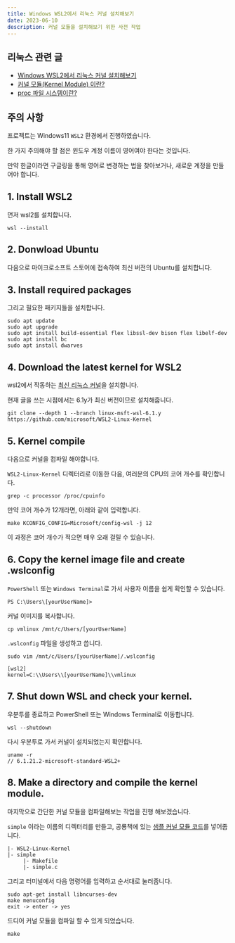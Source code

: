 ```yaml
---
title: Windows WSL2에서 리눅스 커널 설치해보기
date: 2023-06-10
description: 커널 모듈을 설치해보기 위한 사전 작업
---
```


## 리눅스 관련 글

- [Windows WSL2에서 리눅스 커널 설치해보기](https://blog-gray-omega-81.vercel.app/blog/20230610-wsl-linux-kernel)
- [커널 모듈(Kernel Module) 이란?](https://blog-gray-omega-81.vercel.app/blog/20230611-what-is-kernel-module)
- [proc 파일 시스템이란?](https://blog-gray-omega-81.vercel.app/blog/20230612-what-is-proc)

## 주의 사항

프로젝트는 Windows11 `WSL2` 환경에서 진행하였습니다.

한 가지 주의해야 할 점은 윈도우 계정 이름이 영어여야 한다는 것입니다.

만약 한글이라면 구글링을 통해 영어로 변경하는 법을 찾아보거나, 새로운 계정을 만들어야 합니다.

## 1. Install WSL2

먼저 wsl2를 설치합니다.

```shell
wsl --install
```

## 2. Donwload Ubuntu

다음으로 마이크로소프트 스토어에 접속하여 최신 버전의 Ubuntu를 설치합니다.

## 3. Install required packages

그리고 필요한 패키지들을 설치합니다.

```shell
sudo apt update
sudo apt upgrade
sudo apt install build-essential flex libssl-dev bison flex libelf-dev
sudo apt install bc
sudo apt install dwarves
```

## 4. Download the latest kernel for WSL2

wsl2에서 작동하는 [최신 리눅스 커널](https://github.com/microsoft/WSL2-Linux-Kernel)을 설치합니다.

현재 글을 쓰는 시점에서는 6.1y가 최신 버전이므로 설치해줍니다.

```shell
git clone --depth 1 --branch linux-msft-wsl-6.1.y https://github.com/microsoft/WSL2-Linux-Kernel
```

## 5. Kernel compile

다음으로 커널을 컴파일 해야합니다.

`WSL2-Linux-Kernel` 디렉터리로 이동한 다음, 여러분의 CPU의 코어 개수를 확인합니다.

```shell
grep -c processor /proc/cpuinfo
```

만약 코어 개수가 12개라면, 아래와 같이 입력합니다.

```shell
make KCONFIG_CONFIG=Microsoft/config-wsl -j 12
```

이 과정은 코어 개수가 적으면 매우 오래 걸릴 수 있습니다.

## 6. Copy the kernel image file and create .wslconfig

`PowerShell` 또는 `Windows Terminal`로 가서 사용자 이름을 쉽게 확인할 수 있습니다.

```shell
PS C:\Users\[yourUserName]>
```

커널 이미지를 복사합니다.

```shell
cp vmlinux /mnt/c/Users/[yourUserName]
```

`.wslconfig` 파일을 생성하고 씁니다.

```shell
sudo vim /mnt/c/Users/[yourUserName]/.wslconfig

[wsl2]
kernel=C:\\Users\\[yourUserName]\\vmlinux
```

## 7. Shut down WSL and check your kernel.

우분투를 종료하고 PowerShell 또는 Windows Terminal로 이동합니다.

```shell
wsl --shutdown
```

다시 우분투로 가서 커널이 설치되었는지 확인합니다.

```shell
uname -r
// 6.1.21.2-microsoft-standard-WSL2+
```

## 8. Make a directory and compile the kernel module.

마지막으로 간단한 커널 모듈을 컴파일해보는 작업을 진행 해보겠습니다.

`simple` 이라는 이름의 디렉터리를 만들고, 공룡책에 있는 [샘플 커널 모듈 코드](https://github.com/wonkyum-kim/Operating_System_Concepts/tree/main/chapter%202)를 넣어줍니다.

```text:폴더_구조
|- WSL2-Linux-Kernel
|- simple
     |- Makefile
     |- simple.c
```

그리고 터미널에서 다음 명령어를 입력하고 순서대로 눌러줍니다.

```shell
sudo apt-get install libncurses-dev
make menuconfig
exit -> enter -> yes
```

드디어 커널 모듈을 컴파일 할 수 있게 되었습니다.

```shell
make
```
